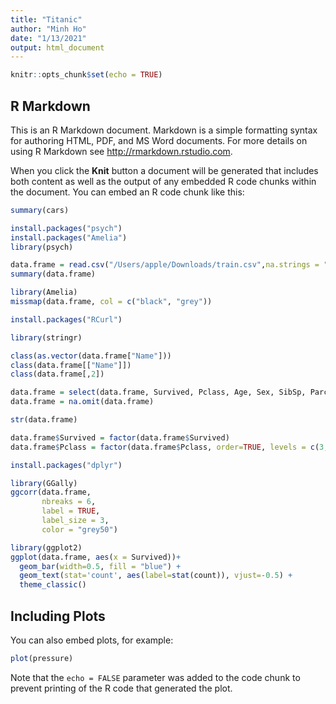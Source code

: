 ```yaml
---
title: "Titanic"
author: "Minh Ho"
date: "1/13/2021"
output: html_document
---
```


```r
knitr::opts_chunk$set(echo = TRUE)
```

## R Markdown

This is an R Markdown document. Markdown is a simple formatting syntax for authoring HTML, PDF, and MS Word documents. For more details on using R Markdown see <http://rmarkdown.rstudio.com>.

When you click the **Knit** button a document will be generated that includes both content as well as the output of any embedded R code chunks within the document. You can embed an R code chunk like this:

```r
summary(cars)
```

```r
install.packages("psych")
install.packages("Amelia")
library(psych)
```

```r
data.frame = read.csv("/Users/apple/Downloads/train.csv",na.strings = "")
summary(data.frame)
```
```r
library(Amelia)
missmap(data.frame, col = c("black", "grey"))
```
```r
install.packages("RCurl")
```
```r
library(stringr)

```
```r
class(as.vector(data.frame["Name"]))
class(data.frame[["Name"]])
class(data.frame[,2])
```
```r
data.frame = select(data.frame, Survived, Pclass, Age, Sex, SibSp, Parch)
data.frame = na.omit(data.frame)
```


```r
str(data.frame)
```
```r
data.frame$Survived = factor(data.frame$Survived)
data.frame$Pclass = factor(data.frame$Pclass, order=TRUE, levels = c(3, 2, 1))
```

```r
install.packages("dplyr")
```

```r
library(GGally)
ggcorr(data.frame,
       nbreaks = 6,
       label = TRUE,
       label_size = 3,
       color = "grey50")
```
```r
library(ggplot2)
ggplot(data.frame, aes(x = Survived))+
  geom_bar(width=0.5, fill = "blue") +
  geom_text(stat='count', aes(label=stat(count)), vjust=-0.5) +
  theme_classic()
```

## Including Plots

You can also embed plots, for example:

```r
plot(pressure)
```

Note that the `echo = FALSE` parameter was added to the code chunk to prevent printing of the R code that generated the plot.
